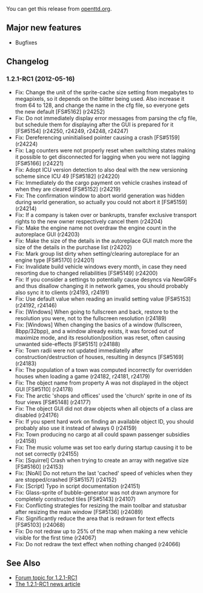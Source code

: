 
{{en/Archive/OpenTTD/Navigation}}
{{en/Archive/OpenTTD/NaviPrevNext|prev=en/Archive/OpenTTD/OpenTTD 1.2.0|next=en/Archive/OpenTTD/OpenTTD 1.2.2|date=2012-06-01}}

You can get this release from [http://www.openttd.org/en/download-testing openttd.org].

==Major new features==

* Bugfixes

==Changelog==

===1.2.1-RC1 (2012-05-16)===
* Fix: Change the unit of the sprite-cache size setting from megabytes to megapixels, so it depends on the blitter being used. Also increase it from 64 to 128, and change the name in the cfg file, so everyone gets the new default [FS#5162] (r24252)
* Fix: Do not immediately display error messages from parsing the cfg file, but schedule them for displaying after the GUI is prepared for it [FS#5154] (r24250, r24249, r24248, r24247)
* Fix: Dereferencing uninitialised pointer causing a crash [FS#5159] (r24224)
* Fix: Lag counters were not properly reset when switching states making it possible to get disconnected for lagging when you were not lagging [FS#5166] (r24221)
* Fix: Adopt ICU version detection to also deal with the new versioning scheme since ICU 49 [FS#5182] (r24220)
* Fix: Immediately do the cargo payment on vehicle crashes instead of when they are cleared [FS#5152] (r24219)
* Fix: The confirmation window to abort world generation was hidden during world generation, so actually you could not abort it [FS#5159] (r24214)
* Fix: If a company is taken over or bankrupts, transfer exclusive transport rights to the new owner respectively cancel them (r24204)
* Fix: Make the engine name not overdraw the engine count in the autoreplace GUI (r24203)
* Fix: Make the size of the details in the autoreplace GUI match more the size of the details in the purchase list (r24202)
* Fix: Mark group list dirty when setting/clearing autoreplace for an engine type [FS#5170] (r24201)
* Fix: Invalidate build vehicle windows every month, in case they need resorting due to changed reliabilities [FS#5149] (r24200)
* Fix: If you consider a settings to potentially cause desyncs via NewGRFs and thus disallow changing it in network games, you should probably also sync it to clients (r24193, r24191)
* Fix: Use default value when reading an invalid setting value [FS#5153] (r24192, r24146)
* Fix: [Windows] When going to fullscreen and back, restore to the resolution you were, not to the fullscreen resolution (r24189)
* Fix: [Windows] When changing the basics of a window (fullscreen, 8bpp/32bpp), and a window already exists, it was forced out of maximize mode, and its resolution/position was reset, often causing unwanted side-effects [FS#5151] (r24188)
* Fix: Town radii were not updated immediatelly after construction/destruction of houses, resulting in desyncs [FS#5169] (r24183)
* Fix: The population of a town was computed incorrectly for overridden houses when loading a game (r24182, r24181, r24179)
* Fix: The object name from property A was not displayed in the object GUI [FS#5110] (r24178)
* Fix: The arctic 'shops and offices' used the 'church' sprite in one of its four views [FS#5148] (r24177)
* Fix: The object GUI did not draw objects when all objects of a class are disabled (r24176)
* Fix: If you spent hard work on finding an available object ID, you should probably also use it instead of always 0 (r24159)
* Fix: Town producing no cargo at all could spawn passenger subsidies (r24158)
* Fix: The music volume was set too early during startup causing it to be not set correctly (r24155)
* Fix: [Squirrel] Crash when trying to create an array with negative size [FS#5160] (r24153)
* Fix: [NoAI] Do not return the last 'cached' speed of vehicles when they are stopped/crashed [FS#5157] (r24152)
* Fix: [Script] Typo in script documentation (r24151)
* Fix: Glass-sprite of bubble-generator was not drawn anymore for completely constructed tiles [FS#5143] (r24107)
* Fix: Conflicting strategies for resizing the main toolbar and statusbar after resizing the main window [FS#5136] (r24089)
* Fix: Significantly reduce the area that is redrawn for text effects [FS#5103] (r24068)
* Fix: Do not redraw up to 25% of the map when making a new vehicle visible for the first time (r24067)
* Fix: Do not redraw the text effect when nothing changed (r24066)


==See Also==

*[http://www.tt-forums.net/viewtopic.php?f=29&t=61027 Forum topic for 1.2.1-RC1]
*[http://www.openttd.org/en/news/170 The 1.2.1-RC1 news article]